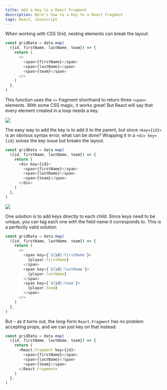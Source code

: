 ```yaml
---
title: Add a Key to a React Fragment
description: Here's how to a Key to a React Fragment
tags: React, Javascript
---
```


When working with CSS Grid, nesting elements can break the layout.

```js numbered
const gridData = data.map(
  ({id, firstName, lastName, team}) => {
    return (
      <>
        <span>{firstName}</span>
        <span>{lastName}</span>
        <span>{team}</span>
      </>
    )
  },
)
```

This function uses the `<>` fragment shorthand to return three `<span>` elements. With some CSS magic, it works great! But React will say that every element created in a loop needs a key.

![](/images/add-props-to-react-fragment_2021-06-24-02-04-27.png)

The easy way to add the key is to add it to the parent, but since `<key={id}>` is an obvious syntax error, what can be done? Wrapping it in a `<div key={id}` solves the key issue but breaks the layout.

```js numbered {3, 7}
const gridData = data.map(
  ({id, firstName, lastName, team}) => {
    return (
      <div key={id}>
        <span>{firstName}</span>
        <span>{lastName}</span>
        <span>{team}</span>
      </div>
    )
  },
)
```

![](/images/add-props-to-react-fragment_2021-06-24-02-04-11.png)

One solution is to add keys directly to each child. Since keys need to be unique, you can tag each one with the field name it corresponds to. This is a perfectly valid solution

```js
const gridData = data.map(
  ({id, firstName, lastName, team}) => {
    return (
      <>
        <span key={`${id}:firstName`}>
          {player.firstName}
        </span>
        <span key={`${id}:lastName`}>
          {player.lastName}
        </span>
        <span key={`${id}:team`}>
          {player.team}
        </span>
      </>
    )
  },
)
```

But – as it turns out, the long-form `React.Fragment` has no problem accepting props, and we can just key on that instead.

```js
const gridData = data.map(
  ({id, firstName, lastName, team}) => {
    return (
      <React.Fragment key={id}>
        <span>{firstName}</span>
        <span>{lastName}</span>
        <span>{team}</span>
      </React.Fragment>
    )
  },
)
```
